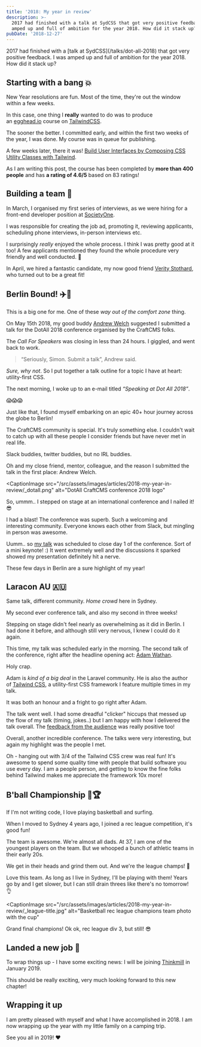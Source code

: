 ```yaml
---
title: '2018: My year in review'
description: >-
  2017 had finished with a talk at SydCSS that got very positive feedback. I was
  amped up and full of ambition for the year 2018. How did it stack up?
pubDate: '2018-12-27'
---
```


<IntroText>
  2017 had finished with a [talk at SydCSS](/talks/dot-all-2018) that got very
  positive feedback. I was amped up and full of ambition for the year 2018. How
  did it stack up?
</IntroText>

## Starting with a bang 💥

New Year resolutions are fun. Most of the time, they're out the window within a few weeks.

In this case, one thing I **really** wanted to do was to produce an [egghead.io](https://egghead.io/) course on [TailwindCSS](https://tailwindcss.com/).

The sooner the better. I committed early, and within the first two weeks of the year, I was done. My course was in queue for publishing.

A few weeks later, there it was! [Build User Interfaces by Composing CSS Utility Classes with Tailwind](https://egghead.io/courses/build-user-interfaces-by-composing-css-utility-classes-with-tailwind).

As I am writing this post, the course has been completed by **more than 400 people** and has **a rating of 4.6/5** based on 83 ratings!

## Building a team 💪

In March, I organised my first series of interviews, as we were hiring for a front-end developer position at [SocietyOne](https://societyone.com.au/).

I was responsible for creating the job ad, promoting it, reviewing applicants, scheduling phone interviews, in-person interviews etc.

I surprisingly *really* enjoyed the whole process. I think I was pretty good at it too! A few applicants mentioned they found the whole procedure very friendly and well conducted. 🤗

In April, we hired a fantastic candidate, my now good friend [Verity Stothard](https://twitter.com/VerityStothard), who turned out to be a great fit!

## Berlin Bound! ✈️🍻

This is a big one for me. One of these *way out of the comfort zone* thing.

On May 15th 2018, my good buddy [Andrew Welch](https://twitter.com/nystudio107) suggested I submitted a talk for the DotAll 2018 conference organised by the CraftCMS folks.

The *Call For Speakers* was closing in less than 24 hours. I giggled, and went back to work.

> “Seriously, Simon. Submit a talk”, Andrew said.

_Sure, why not_. So I put together a talk outline for a topic I have at heart: utility-first CSS.

The next morning, I woke up to an e-mail titled _“Speaking at Dot All 2018”_.

😱😱😱

Just like that, I found myself embarking on an epic 40+ hour journey across the globe to Berlin!

The CraftCMS community is special. It's truly something else. I couldn't wait to catch up with all these people I consider friends but have never met in real life.

Slack buddies, twitter buddies, but no IRL buddies.

Oh and my close friend, mentor, colleague, and the reason I submitted the talk in the first place: Andrew Welch.

<CaptionImage
  src="/src/assets/images/articles/2018-my-year-in-review/_dotall.png"
  alt="DotAll CraftCMS conference 2018 logo"
>
  &#x20;So, ummm.. I stepped on stage at an international conference and I
  nailed it! 😎
</CaptionImage>

I had a blast! The conference was superb. Such a welcoming and interesting community. Everyone knows each other from Slack, but mingling in person was awesome.

Uumm.. so [my talk](/talks/dot-all-2018) was scheduled to close day 1 of the conference. Sort of a mini keynote! :) It went extremely well and the discussions it sparked showed my presentation definitely hit a nerve.

These few days in Berlin are a sure highlight of my year!

## Laracon AU 🇦🇺

Same talk, different community. *Home crowd* here in Sydney.

My second ever conference talk, and also my second in three weeks!

Stepping on stage didn't feel nearly as overwhelming as it did in Berlin. I had done it before, and although still very nervous, I knew I could do it again.

This time, my talk was scheduled early in the morning. The second talk of the conference, right after the headline opening act: [Adam Wathan](https://twitter.com/adamwathan).

Holy crap.

Adam is *kind of a big deal* in the Laravel community. He is also the author of [Tailwind CSS](https://tailwindcss.com/), a utility-first CSS framework I feature multiple times in my talk.

It was both an honour and a fright to go right after Adam.

The talk went well. I had some dreadful "clicker" hiccups that messed up the flow of my talk (timing, jokes..) but I am happy with how I delivered the talk overall. The [feedback from the audience](https://thermostat.io/p/1222e409/ce7aec33e98dbce4) was really positive too!

Overall, another incredible conference. The talks were very interesting, but again my highlight was the people I met.

Oh - hanging out with 3/4 of the Tailwind CSS crew was real fun! It's awesome to spend some quality time with people that build software you use every day. I am a people person, and getting to know the fine folks behind Tailwind makes me appreciate the framework 10x more!

## B'ball Championship 🏀🏆

If I'm not writing code, I love playing basketball and surfing.

When I moved to Sydney 4 years ago, I joined a rec league competition, it's good fun!

The team is awesome. We're almost all dads. At 37, I am one of the youngest players on the team. But we whooped a bunch of athletic teams in their early 20s.

We get in their heads and grind them out. And we're the league champs! 💪

Love this team. As long as I live in Sydney, I'll be playing with them! Years go by and I get slower, but I can still drain threes like there's no tomorrow! 👌

<CaptionImage
  src="/src/assets/images/articles/2018-my-year-in-review/_league-title.jpg"
  alt="Basketball rec league champions team photo with the cup"
>
  Grand final champions! Ok ok, rec league div 3, but still! 😎
</CaptionImage>

## Landed a new job 🙌

To wrap things up - I have some exciting news: I will be joining [Thinkmill](https://thinkmill.com.au/) in January 2019.

This should be really exciting, very much looking forward to this new chapter!

## Wrapping it up

I am pretty pleased with myself and what I have accomplished in 2018. I am now wrapping up the year with my little family on a camping trip.

See you all in 2019! ❤️
